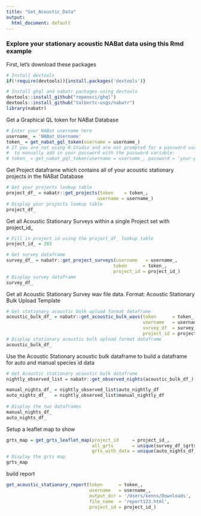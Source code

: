 ```yaml
---
title: "Get_Acoustic_Data"
output:
  html_document: default
---
```


### Explore your stationary acoustic NABat data using this Rmd example


First, let's download these packages
```r
# Install devtools
if(!require(devtools)){install.packages('devtools')}

# Install ghql and nabatr packages using devtools
devtools::install_github("ropensci/ghql")
devtools::install_github("talbertc-usgs/nabatr")
library(nabatr)
```

Get a Graphical QL token for NABat Database
```r
# Enter your NABat username here
username_ = 'NABat_Username'
token_ = get_nabat_gql_token(username = username_)
# If you are not using R-Studio and are not prompted for a password use this code below
#  to manually add in your password with the password variable:
# token_ = get_nabat_gql_token(username = username_, password = 'your-password')
```

Get Project dataframe which contains all of your acoustic stationary 
  projects in the NABat Database
```r
# Get your projects lookup table
project_df_ = nabatr::get_projects(token    = token_, 
                                  username = username_)
# Display your projects lookup table
project_df_
```

Get all Acoustic Stationary Surveys within a single Project set with project_id_
```r
# Fill in project id using the project_df_ lookup table
project_id_ = 283

# Get survey dataframe 
survey_df_ = nabatr::get_project_surveys(username   = username_,
                                        token      = token_,
                                        project_id = project_id_)
# Display survey dataframe
survey_df_
```

Get all Acoustic Stationary Survey wav file data.  Format: Acoustic Stationary Bulk Upload Template
```r
# Get stationary acoustic bulk upload format dataframe
acoustic_bulk_df_ = nabatr::get_acoustic_bulk_wavs(token      = token_, 
                                                   username   = username_, 
                                                   survey_df  = survey_df_,
                                                   project_id = project_id_)
# Display stationary acoustic bulk upload format dataframe
acoustic_bulk_df_
```

Use the Acoustic Stationary acoustic bulk dataframe to build a dataframe for auto and manual species id data
```r
# Get Acoustic stationary acoustic bulk dataframe
nightly_observed_list = nabatr::get_observed_nights(acoustic_bulk_df_)

manual_nights_df_ = nightly_observed_list$auto_nightly_df
auto_nights_df_   = nightly_observed_list$manual_nightly_df
  
# Display the two dataframes
manual_nights_df_
auto_nights_df_
```

Setup a leaflet map to show 
```r
grts_map = get_grts_leaflet_map(project_id     = project_id_,
                                all_grts       = unique(survey_df_$grts_cell_id),
                                grts_with_data = unique(auto_nights_df_$GRTS))
# Display the grts map
grts_map
```

build report
```r
get_acoustic_stationary_report(token      = token_,
                               username   = username_,
                               output_dir = '/Users/kenns/Downloads',
                               file_name  = 'report123.html',
                               project_id = project_id_)

```








